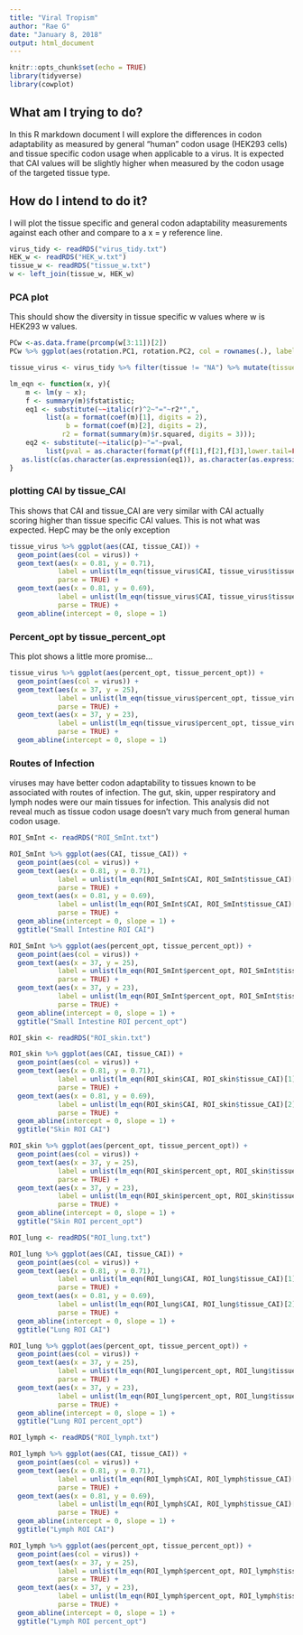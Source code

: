 ```yaml
---
title: "Viral Tropism"
author: "Rae G"
date: "January 8, 2018"
output: html_document
---
```


```r
knitr::opts_chunk$set(echo = TRUE)
library(tidyverse)
library(cowplot)

```

## What am I trying to do?
In this R markdown document I will explore the differences in codon adaptability as measured by general "human" codon usage (HEK293 cells) and tissue specific codon usage when applicable to a virus. It is expected that CAI values will be slightly higher when measured by the codon usage of the targeted tissue type.

## How do I intend to do it?
I will plot the tissue specific and general codon adaptability measurements against each other and compare to a x = y reference line.

```r
virus_tidy <- readRDS("virus_tidy.txt")
HEK_w <- readRDS("HEK_w.txt")
tissue_w <- readRDS("tissue_w.txt")
w <- left_join(tissue_w, HEK_w)

```

### PCA plot
This should show the diversity in tissue specific w values where w is HEK293 w values.

```r
PCw <-as.data.frame(prcomp(w[3:11])[2])
PCw %>% ggplot(aes(rotation.PC1, rotation.PC2, col = rownames(.), label = rownames(.))) + geom_point() + geom_text(aes(label = rownames(.)))
```

```r
tissue_virus <- virus_tidy %>% filter(tissue != "NA") %>% mutate(tissue_CAI = as.double(tissue_CAI), tissue_percent_opt = as.double(tissue_percent_opt)) 

```

```r
lm_eqn <- function(x, y){
    m <- lm(y ~ x);
    f <- summary(m)$fstatistic;
    eq1 <- substitute(~~italic(r)^2~"="~r2*",",
         list(a = format(coef(m)[1], digits = 2), 
              b = format(coef(m)[2], digits = 2), 
             r2 = format(summary(m)$r.squared, digits = 3)));
    eq2 <- substitute(~~italic(p)~"="~pval,
         list(pval = as.character(format(pf(f[1],f[2],f[3],lower.tail=FALSE), digits = 3))));
   as.list(c(as.character(as.expression(eq1)), as.character(as.expression(eq2))));
} 

```

### plotting CAI by tissue_CAI 
This shows that CAI and tissue_CAI are very similar with CAI actually scoring higher than tissue specific CAI values. This is not what was expected.
HepC may be the only exception

```r
tissue_virus %>% ggplot(aes(CAI, tissue_CAI)) + 
  geom_point(aes(col = virus)) + 
  geom_text(aes(x = 0.81, y = 0.71), 
            label = unlist(lm_eqn(tissue_virus$CAI, tissue_virus$tissue_CAI)[1]),
            parse = TRUE) + 
  geom_text(aes(x = 0.81, y = 0.69), 
            label = unlist(lm_eqn(tissue_virus$CAI, tissue_virus$tissue_CAI)[2]), 
            parse = TRUE) + 
  geom_abline(intercept = 0, slope = 1)

```

### Percent_opt by tissue_percent_opt
This plot shows a little more promise...

```r
tissue_virus %>% ggplot(aes(percent_opt, tissue_percent_opt)) +
  geom_point(aes(col = virus)) + 
  geom_text(aes(x = 37, y = 25), 
            label = unlist(lm_eqn(tissue_virus$percent_opt, tissue_virus$tissue_percent_opt)[1]),
            parse = TRUE) + 
  geom_text(aes(x = 37, y = 23), 
            label = unlist(lm_eqn(tissue_virus$percent_opt, tissue_virus$tissue_percent_opt)[2]), 
            parse = TRUE) + 
  geom_abline(intercept = 0, slope = 1)

```

### Routes of Infection
viruses may have better codon adaptability to tissues known to be associated with routes of infection. The gut, skin, upper respiratory and lymph nodes were our main tissues for infection. This analysis did not reveal much as tissue codon usage doesn't vary much from general human codon usage.

```r
ROI_SmInt <- readRDS("ROI_SmInt.txt")

ROI_SmInt %>% ggplot(aes(CAI, tissue_CAI)) + 
  geom_point(aes(col = virus)) + 
  geom_text(aes(x = 0.81, y = 0.71), 
            label = unlist(lm_eqn(ROI_SmInt$CAI, ROI_SmInt$tissue_CAI)[1]),
            parse = TRUE) + 
  geom_text(aes(x = 0.81, y = 0.69), 
            label = unlist(lm_eqn(ROI_SmInt$CAI, ROI_SmInt$tissue_CAI)[2]), 
            parse = TRUE) + 
  geom_abline(intercept = 0, slope = 1) +
  ggtitle("Small Intestine ROI CAI")

ROI_SmInt %>% ggplot(aes(percent_opt, tissue_percent_opt)) +
  geom_point(aes(col = virus)) + 
  geom_text(aes(x = 37, y = 25), 
            label = unlist(lm_eqn(ROI_SmInt$percent_opt, ROI_SmInt$tissue_percent_opt)[1]),
            parse = TRUE) + 
  geom_text(aes(x = 37, y = 23), 
            label = unlist(lm_eqn(ROI_SmInt$percent_opt, ROI_SmInt$tissue_percent_opt)[2]), 
            parse = TRUE) + 
  geom_abline(intercept = 0, slope = 1) +
  ggtitle("Small Intestine ROI percent_opt")

```

```r
ROI_skin <- readRDS("ROI_skin.txt")

ROI_skin %>% ggplot(aes(CAI, tissue_CAI)) + 
  geom_point(aes(col = virus)) + 
  geom_text(aes(x = 0.81, y = 0.71), 
            label = unlist(lm_eqn(ROI_skin$CAI, ROI_skin$tissue_CAI)[1]),
            parse = TRUE) + 
  geom_text(aes(x = 0.81, y = 0.69), 
            label = unlist(lm_eqn(ROI_skin$CAI, ROI_skin$tissue_CAI)[2]), 
            parse = TRUE) + 
  geom_abline(intercept = 0, slope = 1) +
  ggtitle("Skin ROI CAI")

ROI_skin %>% ggplot(aes(percent_opt, tissue_percent_opt)) +
  geom_point(aes(col = virus)) + 
  geom_text(aes(x = 37, y = 25), 
            label = unlist(lm_eqn(ROI_skin$percent_opt, ROI_skin$tissue_percent_opt)[1]),
            parse = TRUE) + 
  geom_text(aes(x = 37, y = 23), 
            label = unlist(lm_eqn(ROI_skin$percent_opt, ROI_skin$tissue_percent_opt)[2]), 
            parse = TRUE) + 
  geom_abline(intercept = 0, slope = 1) +
  ggtitle("Skin ROI percent_opt")

```

```r
ROI_lung <- readRDS("ROI_lung.txt")

ROI_lung %>% ggplot(aes(CAI, tissue_CAI)) + 
  geom_point(aes(col = virus)) + 
  geom_text(aes(x = 0.81, y = 0.71), 
            label = unlist(lm_eqn(ROI_lung$CAI, ROI_lung$tissue_CAI)[1]),
            parse = TRUE) + 
  geom_text(aes(x = 0.81, y = 0.69), 
            label = unlist(lm_eqn(ROI_lung$CAI, ROI_lung$tissue_CAI)[2]), 
            parse = TRUE) + 
  geom_abline(intercept = 0, slope = 1) +
  ggtitle("Lung ROI CAI")

ROI_lung %>% ggplot(aes(percent_opt, tissue_percent_opt)) +
  geom_point(aes(col = virus)) + 
  geom_text(aes(x = 37, y = 25), 
            label = unlist(lm_eqn(ROI_lung$percent_opt, ROI_lung$tissue_percent_opt)[1]),
            parse = TRUE) + 
  geom_text(aes(x = 37, y = 23), 
            label = unlist(lm_eqn(ROI_lung$percent_opt, ROI_lung$tissue_percent_opt)[2]), 
            parse = TRUE) + 
  geom_abline(intercept = 0, slope = 1) +
  ggtitle("Lung ROI percent_opt")

```

```r
ROI_lymph <- readRDS("ROI_lymph.txt")

ROI_lymph %>% ggplot(aes(CAI, tissue_CAI)) + 
  geom_point(aes(col = virus)) + 
  geom_text(aes(x = 0.81, y = 0.71), 
            label = unlist(lm_eqn(ROI_lymph$CAI, ROI_lymph$tissue_CAI)[1]),
            parse = TRUE) + 
  geom_text(aes(x = 0.81, y = 0.69), 
            label = unlist(lm_eqn(ROI_lymph$CAI, ROI_lymph$tissue_CAI)[2]), 
            parse = TRUE) + 
  geom_abline(intercept = 0, slope = 1) +
  ggtitle("Lymph ROI CAI")

ROI_lymph %>% ggplot(aes(percent_opt, tissue_percent_opt)) +
  geom_point(aes(col = virus)) + 
  geom_text(aes(x = 37, y = 25), 
            label = unlist(lm_eqn(ROI_lymph$percent_opt, ROI_lymph$tissue_percent_opt)[1]),
            parse = TRUE) + 
  geom_text(aes(x = 37, y = 23), 
            label = unlist(lm_eqn(ROI_lymph$percent_opt, ROI_lymph$tissue_percent_opt)[2]), 
            parse = TRUE) + 
  geom_abline(intercept = 0, slope = 1) +
  ggtitle("Lymph ROI percent_opt")

```


